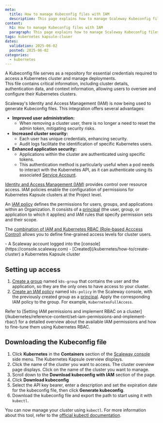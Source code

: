 ```yaml
---
meta:
  title: How to manage Kubeconfig files with IAM
  description: This page explains how to manage Scaleway Kubeconfig files with IAM
content:
  h1: How to manage Kubeconfig files with IAM
  paragraph: This page explains how to manage Scaleway Kubeconfig files with IAM
tags: kubernetes kapsule-cluser
dates:
  validation: 2025-06-02
  posted: 2025-06-02
categories:
  - kubernetes
---
```


A Kubeconfig file serves as a repository for essential credentials required to access a Kubernetes cluster and manage deployments.  
This file contains critical information, including cluster details, authentication data, and context information, allowing users to oversee and configure their Kubernetes clusters.

Scaleway's Identity and Access Management (IAM) is now being used to generate Kubeconfig files. This integration offers several advantages:

- **Improved user administration:**
   - When removing a cluster user, there is no longer a need to reset the admin token, mitigating security risks.
- **Increased cluster security:**
   - Each user has unique credentials, enhancing security.
   - Audit logs facilitate the identification of specific Kubernetes users.
- **Enhanced application security:**
   - Applications within the cluster are authenticated using specific tokens.
   - This authentication method is particularly useful when a pod needs to interact with the Kubernetes API, as it can authenticate using its associated [Service Account](https://kubernetes.io/docs/concepts/security/service-accounts/).

[Identity and Access Management (IAM)](/iam/concepts/#iam) provides control over resource access. IAM policies enable the configuration of permissions for Kubernetes Kapsule clusters at the Project level.

An [IAM policy](/iam/concepts/#policy) defines the permissions for users, groups, and applications within an Organization. It consists of a [principal](/iam/concepts/#principal) (the user, group, or application to which it applies) and IAM rules that specify permission sets and their scope.

The [combination of IAM and Kubernetes RBAC (Role-based Acccess Control)](/kubernetes/reference-content/set-iam-permissions-and-implement-rbac/) allows you to define fine-grained access levels for cluster users.

<Macro id="iam-requirements" />

<Message type="requirement">
  - A Scaleway account logged into the [console](https://console.scaleway.com)
  - [Created](/kubernetes/how-to/create-cluster) a Kubernetes Kapsule cluster
</Message>

## Setting up access

1. [Create a group](/iam/how-to/create-group/) named `k8s-group` that contains the user and the application, so they are the only ones to have access to your cluster.
2. [Create an IAM policy](/iam/how-to/create-policy/) named `k8s-policy` in the Scaleway console, with the previously created group as a [principal](/iam/concepts/#principal). Apply the corresponding IAM policy to the group. For example, `KubernetesFullAccess`.
<Message type="tip">
  Refer to [Setting IAM permissions and implement RBAC on a cluster](/kubernetes/reference-content/set-iam-permissions-and-implement-rbac/) for a detailed overview about the available IAM permissions and how to fine-tune them using Kubernetes RBAC.
</Message>

## Downloading the Kubeconfig file

1. Click **Kubernetes** in the **Containers** section of the [Scaleway console](https://console.scaleway.com) side menu. The Kubernetes Kapsule overview displays.
2. Click the name of the cluster you want to access. The cluster overview page displays. Click on the name of the cluster you want to manage.
3. Scroll down to the **Download kubeconfig with IAM** section of the page.
4. Click **Download kubeconfig**
5. Select the API key bearer, enter a description and set the expiration date for the kubeconfig file, then click **Generate kubeconfig**.
6. Download the kubeconfig file and export the path to start using it with `kubectl`.

You can now manage your cluster using `kubectl`. For more information about this tool, refer to the [official kubectl documentation](https://kubernetes.io/docs/reference/kubectl/).